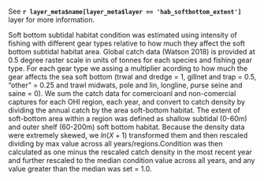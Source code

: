 See **`r layer_meta$name[layer_meta$layer == 'hab_softbottom_extent']`** layer for more information.

Soft bottom subtidal habitat condition was estimated using intensity of fishing with different gear types relative to how much they affect the soft bottom subtidal habitat area. Global catch data (Watson 2018) is provided at 0.5 degree raster scale in units of tonnes for each species and fishing gear type.  For each gear type we assing a multiplier acording to how much the gear affects the sea soft bottom (trwal and dredge = 1, gillnet and trap = 0.5, "other" = 0.25 and trawl midwats, pole and lin, longline, purse seine and saine = 0).
We sum the catch data for comercioanl and non-comercial captures for each OHI region, each year, and convert to catch density by dividing the annual catch by the area soft-bottom habitat. The extent of soft-bottom area within a region was defined as shallow subtidal (0-60m) and outer shelf (60-200m) soft bottom habitat. Because the density data were extremely skewed, we $ln(X+1)$ transformed them and then rescaled dividing by max value across all years/regions.Condition was then calculated as one minus the rescaled catch density in the most recent year and further rescaled to the median condition value across all years, and any value greater than the median was set = 1.0. 
